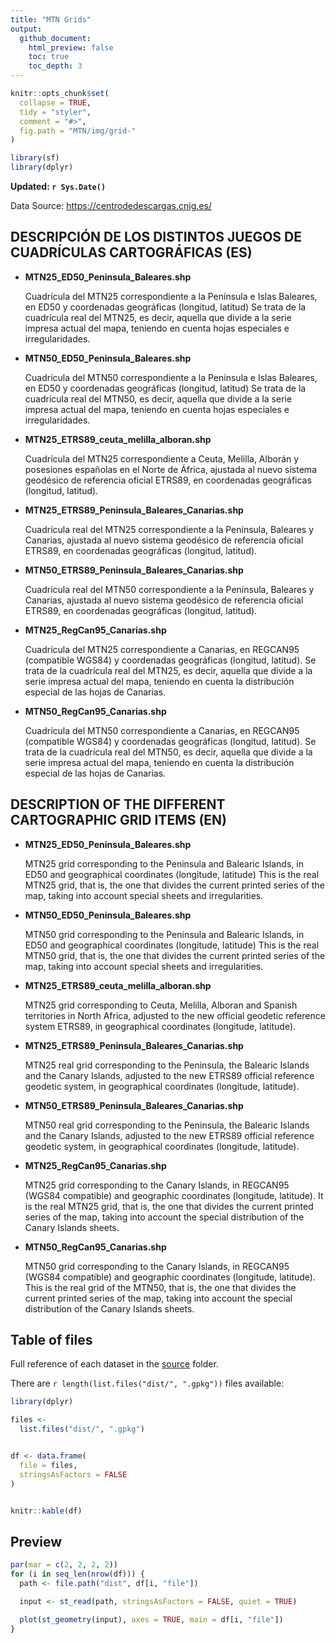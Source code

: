 ```yaml
---
title: "MTN Grids"
output:
  github_document:
    html_preview: false
    toc: true
    toc_depth: 3
---
```


```r
knitr::opts_chunk$set(
  collapse = TRUE,
  tidy = "styler",
  comment = "#>",
  fig.path = "MTN/img/grid-"
)

library(sf)
library(dplyr)
```

**Updated: `r Sys.Date()`**

Data Source: <https://centrodedescargas.cnig.es/>

## DESCRIPCIÓN DE LOS DISTINTOS JUEGOS DE CUADRÍCULAS CARTOGRÁFICAS (ES)

-   **MTN25_ED50_Peninsula_Baleares.shp**

    Cuadrícula del MTN25 correspondiente a la Península e Islas Baleares, en
    ED50 y coordenadas geográficas (longitud, latitud) Se trata de la cuadrícula
    real del MTN25, es decir, aquella que divide a la serie impresa actual del
    mapa, teniendo en cuenta hojas especiales e irregularidades.

-   **MTN50_ED50_Peninsula_Baleares.shp**

    Cuadrícula del MTN50 correspondiente a la Península e Islas Baleares, en
    ED50 y coordenadas geográficas (longitud, latitud) Se trata de la cuadrícula
    real del MTN50, es decir, aquella que divide a la serie impresa actual del
    mapa, teniendo en cuenta hojas especiales e irregularidades.

-   **MTN25_ETRS89_ceuta_melilla_alboran.shp**

    Cuadrícula del MTN25 correspondiente a Ceuta, Melilla, Alborán y posesiones
    españolas en el Norte de África, ajustada al nuevo sistema geodésico de
    referencia oficial ETRS89, en coordenadas geográficas (longitud, latitud).

-   **MTN25_ETRS89_Peninsula_Baleares_Canarias.shp**

    Cuadrícula real del MTN25 correspondiente a la Península, Baleares y
    Canarias, ajustada al nuevo sistema geodésico de referencia oficial ETRS89,
    en coordenadas geográficas (longitud, latitud).

-   **MTN50_ETRS89_Peninsula_Baleares_Canarias.shp**

    Cuadrícula real del MTN50 correspondiente a la Península, Baleares y
    Canarias, ajustada al nuevo sistema geodésico de referencia oficial ETRS89,
    en coordenadas geográficas (longitud, latitud).

-   **MTN25_RegCan95_Canarias.shp**

    Cuadrícula del MTN25 correspondiente a Canarias, en REGCAN95 (compatible
    WGS84) y coordenadas geográficas (longitud, latitud). Se trata de la
    cuadrícula real del MTN25, es decir, aquella que divide a la serie impresa
    actual del mapa, teniendo en cuenta la distribución especial de las hojas de
    Canarias.

-   **MTN50_RegCan95_Canarias.shp**

    Cuadrícula del MTN50 correspondiente a Canarias, en REGCAN95 (compatible
    WGS84) y coordenadas geográficas (longitud, latitud). Se trata de la
    cuadrícula real del MTN50, es decir, aquella que divide a la serie impresa
    actual del mapa, teniendo en cuenta la distribución especial de las hojas de
    Canarias.

## DESCRIPTION OF THE DIFFERENT CARTOGRAPHIC GRID ITEMS (EN)

-   **MTN25_ED50_Peninsula_Baleares.shp**

    MTN25 grid corresponding to the Peninsula and Balearic Islands, in ED50 and
    geographical coordinates (longitude, latitude) This is the real MTN25 grid,
    that is, the one that divides the current printed series of the map, taking
    into account special sheets and irregularities.

-   **MTN50_ED50_Peninsula_Baleares.shp**

    MTN50 grid corresponding to the Peninsula and Balearic Islands, in ED50 and
    geographical coordinates (longitude, latitude) This is the real MTN50 grid,
    that is, the one that divides the current printed series of the map, taking
    into account special sheets and irregularities.

-   **MTN25_ETRS89_ceuta_melilla_alboran.shp**

    MTN25 grid corresponding to Ceuta, Melilla, Alboran and Spanish territories
    in North Africa, adjusted to the new official geodetic reference system
    ETRS89, in geographical coordinates (longitude, latitude).

-   **MTN25_ETRS89_Peninsula_Baleares_Canarias.shp**

    MTN25 real grid corresponding to the Peninsula, the Balearic Islands and the
    Canary Islands, adjusted to the new ETRS89 official reference geodetic
    system, in geographical coordinates (longitude, latitude).

-   **MTN50_ETRS89_Peninsula_Baleares_Canarias.shp**

    MTN50 real grid corresponding to the Peninsula, the Balearic Islands and the
    Canary Islands, adjusted to the new ETRS89 official reference geodetic
    system, in geographical coordinates (longitude, latitude).

-   **MTN25_RegCan95_Canarias.shp**

    MTN25 grid corresponding to the Canary Islands, in REGCAN95 (WGS84
    compatible) and geographic coordinates (longitude, latitude). It is the real
    MTN25 grid, that is, the one that divides the current printed series of the
    map, taking into account the special distribution of the Canary Islands
    sheets.

-   **MTN50_RegCan95_Canarias.shp**

    MTN50 grid corresponding to the Canary Islands, in REGCAN95 (WGS84
    compatible) and geographic coordinates (longitude, latitude). This is the
    real grid of the MTN50, that is, the one that divides the current printed
    series of the map, taking into account the special distribution of the
    Canary Islands sheets.

## Table of files

Full reference of each dataset in the [source](./source/) folder.

There are `r length(list.files("dist/", ".gpkg"))` files available:

```r
library(dplyr)

files <-
  list.files("dist/", ".gpkg")


df <- data.frame(
  file = files,
  stringsAsFactors = FALSE
)


knitr::kable(df)
```


## Preview

```r
par(mar = c(2, 2, 2, 2))
for (i in seq_len(nrow(df))) {
  path <- file.path("dist", df[i, "file"])

  input <- st_read(path, stringsAsFactors = FALSE, quiet = TRUE)

  plot(st_geometry(input), axes = TRUE, main = df[i, "file"])
}
```
